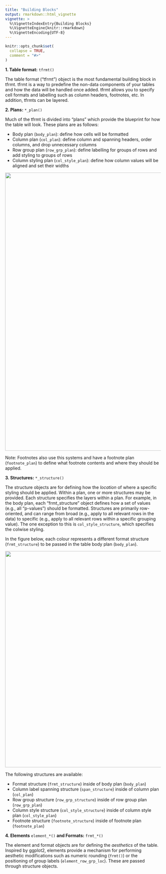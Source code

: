 ```yaml
---
title: "Building Blocks"
output: rmarkdown::html_vignette
vignette: >
  %\VignetteIndexEntry{Building Blocks}
  %\VignetteEngine{knitr::rmarkdown}
  %\VignetteEncoding{UTF-8}
---
```


```r
knitr::opts_chunk$set(
  collapse = TRUE,
  comment = "#>"
)
```

**1. Table format:** `tfrmt()`

The table format ("tfrmt") object is the most fundamental building block in tfrmt. tfrmt is a way to predefine the non-data components of your tables and how the data will be handled once added. tfrmt allows you to specify cell formats and labelling such as column headers, footnotes, etc. In addition, tfrmts can be layered. 

**2. Plans:** `*_plan()`

Much of the tfrmt is divided into "plans" which provide the blueprint for how the table will look. These plans are as follows:

- Body plan (`body_plan`): define how cells will be formatted
- Column plan (`col_plan`): define column and spanning headers, order columns, and drop unnecessary columns
- Row group plan (`row_grp_plan`): define labelling for groups of rows and add styling to groups of rows
- Column styling plan (`col_style_plan`): define how column values will be aligned and set their widths
 
<p align="center"><img src="../man/figures/table_plans.png" width="900px"></p>

Note: Footnotes also use this systems and have a footnote plan (`footnote_plan`) to define what footnote contents and where they should be applied. 

**3. Structures:** `*_structure()`

The structure objects are for defining how the *location* of where a specific styling should be applied. Within a plan, one or more structures may be provided. Each structure specifies the layers within a plan. For example, in the body plan, each "frmt_structure" object defines how a set of values (e.g., all "p-values") should be formatted. Structures are primarily row-oriented, and can range from broad (e.g., apply to all relevant rows in the data) to specific (e.g., apply to all relevant rows within a specific grouping value). The one exception to this is `col_style_structure`, which specifies the colwise styling. 

In the figure below, each colour represents a different format structure (`frmt_structure`) to be passed in the table body plan (`body_plan`).

<p align="center"><img src="../man/figures/structure_objects.png" width="700px"></p>

The following structures are available:

- Format structure (`frmt_structure`) inside of body plan (`body_plan`)
- Column label spanning structure (`span_structure`) inside of column plan (`col_plan`)
- Row group structure (`row_grp_structure`) inside of row group plan (`row_grp_plan`)
- Column style structure (`col_style_structure`) inside of column style plan (`col_style_plan`)
- Footnote structure (`footnote_structure`) inside of footnote plan (`footnote_plan`)


**4. Elements** `element_*()` **and Formats:** `frmt_*()`

The element and format objects are for defining the *aesthetics* of the table. Inspired by ggplot2, elements provide a mechanism for performing aesthetic modifications such as numeric rounding (`frmt()`) or the positioning of group labels (`element_row_grp_loc`). These are passed through structure objects. 

